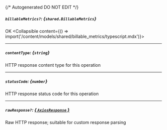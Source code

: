{/* Autogenerated DO NOT EDIT  */}

##### `billableMetrics?`: *{`shared.BillableMetrics`}*
OK
<Collapsible content={() => import('/content/models/shared/billable_metrics/typescript.mdx')}>
</Collapsible>

---
##### `contentType`: *{`string`}*
HTTP response content type for this operation

---
##### `statusCode`: *{`number`}*
HTTP response status code for this operation

---
##### `rawResponse?`: [*{ `AxiosResponse` }*](https://axios-http.com/docs/res_schema)
Raw HTTP response; suitable for custom response parsing

